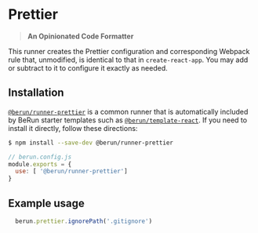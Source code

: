 # Prettier 

> **An Opinionated Code Formatter**

This runner creates the Prettier configuration and corresponding Webpack rule that, unmodified, is identical 
to that in `create-react-app`.  You may add or subtract to it to configure it exactly as needed.

## Installation

[`@berun/runner-prettier`](https://www.npmjs.com/package/@berun/runner-prettier) is a common runner that is automatically
included  by BeRun starter templates such as [`@berun/template-react`](https://www.npmjs.com/package/@berun/template-react).   If you 
need to install it directly, follow these directions:

```bash
$ npm install --save-dev @berun/runner-prettier
```

```js
// berun.config.js
module.exports = {
  use: [ '@berun/runner-prettier']
}
```

## Example usage

```js
  berun.prettier.ignorePath('.gitignore')
```
